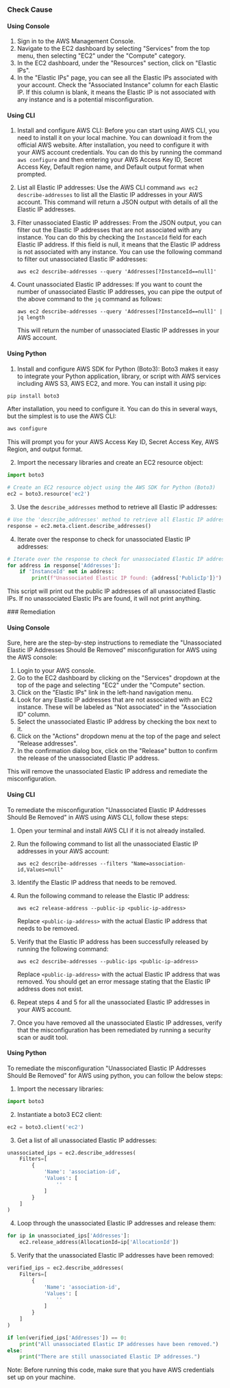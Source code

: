 

<Tabs><Tab title='Cause'>
### Check Cause

#### Using Console

1. Sign in to the AWS Management Console.
2. Navigate to the EC2 dashboard by selecting "Services" from the top menu, then selecting "EC2" under the "Compute" category.
3. In the EC2 dashboard, under the "Resources" section, click on "Elastic IPs".
4. In the "Elastic IPs" page, you can see all the Elastic IPs associated with your account. Check the "Associated Instance" column for each Elastic IP. If this column is blank, it means the Elastic IP is not associated with any instance and is a potential misconfiguration.

#### Using CLI

1. Install and configure AWS CLI: Before you can start using AWS CLI, you need to install it on your local machine. You can download it from the official AWS website. After installation, you need to configure it with your AWS account credentials. You can do this by running the command `aws configure` and then entering your AWS Access Key ID, Secret Access Key, Default region name, and Default output format when prompted.

2. List all Elastic IP addresses: Use the AWS CLI command `aws ec2 describe-addresses` to list all the Elastic IP addresses in your AWS account. This command will return a JSON output with details of all the Elastic IP addresses.

3. Filter unassociated Elastic IP addresses: From the JSON output, you can filter out the Elastic IP addresses that are not associated with any instance. You can do this by checking the `InstanceId` field for each Elastic IP address. If this field is null, it means that the Elastic IP address is not associated with any instance. You can use the following command to filter out unassociated Elastic IP addresses:

   ```
   aws ec2 describe-addresses --query 'Addresses[?InstanceId==null]'
   ```

4. Count unassociated Elastic IP addresses: If you want to count the number of unassociated Elastic IP addresses, you can pipe the output of the above command to the `jq` command as follows:

   ```
   aws ec2 describe-addresses --query 'Addresses[?InstanceId==null]' | jq length
   ```
   This will return the number of unassociated Elastic IP addresses in your AWS account.

#### Using Python

1. Install and configure AWS SDK for Python (Boto3): Boto3 makes it easy to integrate your Python application, library, or script with AWS services including AWS S3, AWS EC2, and more. You can install it using pip:

```python
pip install boto3
```
After installation, you need to configure it. You can do this in several ways, but the simplest is to use the AWS CLI:

```bash
aws configure
```
This will prompt you for your AWS Access Key ID, Secret Access Key, AWS Region, and output format. 

2. Import the necessary libraries and create an EC2 resource object:

```python
import boto3

# Create an EC2 resource object using the AWS SDK for Python (Boto3)
ec2 = boto3.resource('ec2')
```

3. Use the `describe_addresses` method to retrieve all Elastic IP addresses:

```python
# Use the 'describe_addresses' method to retrieve all Elastic IP addresses
response = ec2.meta.client.describe_addresses()
```

4. Iterate over the response to check for unassociated Elastic IP addresses:

```python
# Iterate over the response to check for unassociated Elastic IP addresses
for address in response['Addresses']:
    if 'InstanceId' not in address:
        print(f"Unassociated Elastic IP found: {address['PublicIp']}")
```
This script will print out the public IP addresses of all unassociated Elastic IPs. If no unassociated Elastic IPs are found, it will not print anything.

</Tab>

<Tab title='Remediation'>
### Remediation

#### Using Console

Sure, here are the step-by-step instructions to remediate the "Unassociated Elastic IP Addresses Should Be Removed" misconfiguration for AWS using the AWS console:

1. Login to your AWS console.
2. Go to the EC2 dashboard by clicking on the "Services" dropdown at the top of the page and selecting "EC2" under the "Compute" section.
3. Click on the "Elastic IPs" link in the left-hand navigation menu.
4. Look for any Elastic IP addresses that are not associated with an EC2 instance. These will be labeled as "Not associated" in the "Association ID" column.
5. Select the unassociated Elastic IP address by checking the box next to it.
6. Click on the "Actions" dropdown menu at the top of the page and select "Release addresses".
7. In the confirmation dialog box, click on the "Release" button to confirm the release of the unassociated Elastic IP address.

This will remove the unassociated Elastic IP address and remediate the misconfiguration.

#### Using CLI

To remediate the misconfiguration "Unassociated Elastic IP Addresses Should Be Removed" in AWS using AWS CLI, follow these steps:

1. Open your terminal and install AWS CLI if it is not already installed.

2. Run the following command to list all the unassociated Elastic IP addresses in your AWS account:

   `aws ec2 describe-addresses --filters "Name=association-id,Values=null"`

3. Identify the Elastic IP address that needs to be removed.

4. Run the following command to release the Elastic IP address:

   `aws ec2 release-address --public-ip <public-ip-address>`

   Replace `<public-ip-address>` with the actual Elastic IP address that needs to be removed.

5. Verify that the Elastic IP address has been successfully released by running the following command:

   `aws ec2 describe-addresses --public-ips <public-ip-address>`

   Replace `<public-ip-address>` with the actual Elastic IP address that was removed. You should get an error message stating that the Elastic IP address does not exist.

6. Repeat steps 4 and 5 for all the unassociated Elastic IP addresses in your AWS account.

7. Once you have removed all the unassociated Elastic IP addresses, verify that the misconfiguration has been remediated by running a security scan or audit tool.

#### Using Python

To remediate the misconfiguration "Unassociated Elastic IP Addresses Should Be Removed" for AWS using python, you can follow the below steps:

1. Import the necessary libraries:

```python
import boto3
```

2. Instantiate a boto3 EC2 client:

```python
ec2 = boto3.client('ec2')
```

3. Get a list of all unassociated Elastic IP addresses:

```python
unassociated_ips = ec2.describe_addresses(
    Filters=[
        {
            'Name': 'association-id',
            'Values': [
                ''
            ]
        }
    ]
)
```

4. Loop through the unassociated Elastic IP addresses and release them:

```python
for ip in unassociated_ips['Addresses']:
    ec2.release_address(AllocationId=ip['AllocationId'])
```

5. Verify that the unassociated Elastic IP addresses have been removed:

```python
verified_ips = ec2.describe_addresses(
    Filters=[
        {
            'Name': 'association-id',
            'Values': [
                ''
            ]
        }
    ]
)

if len(verified_ips['Addresses']) == 0:
    print("All unassociated Elastic IP addresses have been removed.")
else:
    print("There are still unassociated Elastic IP addresses.")
```

Note: Before running this code, make sure that you have AWS credentials set up on your machine.


</Tab>
</Tabs>